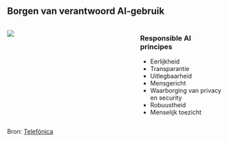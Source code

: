 ## Borgen van verantwoord AI-gebruik

:::: {.columns}

::: {.column width="60%"}

![](./media/eu_ai_act/ai_principles.jpg){fig-align="center"}

:::

::: {.column width="40%"}
### Responsible AI principes
- Eerlijkheid
- Transparantie
- Uitlegbaarheid
- Mensgericht
- Waarborging van privacy en security
- Robuustheid
- Menselijk toezicht

:::

::::

::: {.footer}
Bron: [Telefónica](https://www.telefonica.com/en/communication-room/reports/responsible-use-of-ai/)
:::